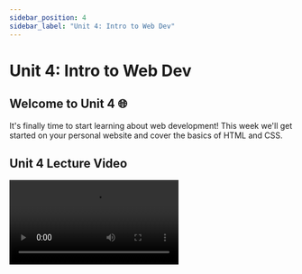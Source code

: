 ```yaml
---
sidebar_position: 4
sidebar_label: "Unit 4: Intro to Web Dev"
---
```



# Unit 4: Intro to Web Dev

## Welcome to Unit 4 🌐
It's finally time to start learning about web development! 
This week we'll get started on your personal website and cover the basics of HTML and CSS.

## Unit 4 Lecture Video

<Video src="https://www.youtube.com/embed/45teq99E4DA" />

### Fireship Videos
Take 200 seconds to check out these videos from Fireship for an even a better understanding of HTML and CSS.
<Video src="https://www.youtube.com/embed/ok-plXXHlWw" />
<Video src="https://www.youtube.com/embed/OEV8gMkCHXQ" />

## VS Code
Before we get started developing websites, we need somewhere to write our code!
**Visual Studio Code** is a very popular text editor used for all types of development. With many different extensions and lots of customizable settings, it's very flexible. 

### VS Code Download
You can download VS Code from the offical website: https://code.visualstudio.com/

### Code Terminal Command
One small cool feature is that in your terminal, you can add the `code` command, so that if you type `code <some directory or file>`, it will open up the file/directory in VS Code! 

- For Windows and Linux, this should be automatically installed.
- For Mac, to get `code` added to your terminal, just follow these [three steps](https://code.visualstudio.com/docs/setup/mac#_launching-from-the-command-line).

## HTML (HyperText Markup Language)

HTML is not a programming language; it is a **markup** language. It tells web browsers how to structure the web pages that you visit.  HTML consists of a series of elements, which can contain such as a text, image, or any other content. Each element is enclosed by tags that can specify unique attributes of the content.

![HTML Tags](../static/img/unit4/html-tags.png)

Here are some common tags that you might use:

```html
<h1> Heading level 1 </h1>
<h2> Heading level 2 </h2>
<p> A paragraph of text </p>
<!-- a comment that does not get written into your web page -->
<img /> <!-- an image -->
<ul> <!-- an unordered list with bullet points -->
	<li> list item 1 </li>
	<li> list item 2 </li>
</ul>  
<strong> **Important content that is bolded** </strong>
<em> *Emphasized content that is italicized* </em>
<div> A division or section of content </div>
```

Note that some elements like `<img>` have a self-closing tag. How does it know what the content is? More on that later...

### Nesting

Elements can be placed as the content of other elements.
```html
<div>
	<p>I <strong>love</strong> HTML!</p>
</div>
```

The following is an example of the ***wrong*** way to do nesting:

```html
<p>The WRONG way to do <strong>nesting.</p></strong> <!-- Don't do this -->
```

The **tags have to open and close in a way that they are inside or outside one another**. With the kind of overlap in the example above, the browser would be unsure what your intentions are.

### Attributes

Elements can also have **attributes**. The attributes of an element contain extra information that doesn't appear in the content. 

![HTML Attributes](../static/img/unit4/html-attributes.png)

Attributes specify options and add meaning. They are space-separated lists of names and values. (Kind of like variables.)

```html
<div attributeA="valueA" attributeB="valueB">
	Content goes here
</div>
<a href="https://facebook.com">Facebook</a>
```

Getting back to the `<img>` tag, it uses attributes to know what content to display. 

```html
<img src="/path/to/image.png">
```

Every tag can have a `class` and `id` attribute. They are just like any attribute, but they are often used to identify specific tags in CSS and JavaScript.

```html
<div class="widget foo" id="baz"></div>
```

Some things to consider about the `class` and `id` attribute: 

- They are just like any other attribute (href, src).
- An element can have many classes, only one ID.
- Each page can have only one element with a given ID.
- Can use the same class on multiple elements.
    - It's useful to apply the same style to many elements.

🧠 Pro Tip: IDs can be used for navigation (i.e.: <a href="https://marsc.dev/#experience" target="_blank">https://marsc.dev/#experience</a> will take you directly to the experience section.)

### A full HTML document

```html
<!DOCTYPE html>
<html>
  <head>
	<!--- The `head` is for meta data, and importing styles/scripts --->
    <title>My test page</title>
    <meta charset="utf-8">
	<link rel="stylesheet" href="style.css">
  </head>

  <body>
	<!--- The `body` is where the content of your website goes --->
    <p>This is my page</p>
  </body>
</html>
```

### HTML Reference

There are hundreds of tags, each with different default behaviors, that you can check out on [W3 Schools' HTML Element Reference page](https://www.w3schools.com/tags/).

## CSS (Cascading Style Sheets)

CSS is a stylesheet language used to describe the presentation of a document that is written in HTML. Unlike HTML which provides the structure for the document, CSS provides the styling and how the document is presented. 

### CSS syntax

- Selectors specify which elements a rule applies to.
- Rules specify what values to assign to different formatting properties.

```css
selector {
	property: value;
	property: value;
	...
}
```

In this case, we select all HTML elements with the `p` tag. These elements will use the font 'Arial', and be colored red.

```css
p {
	font-family: 'Arial';
	color: red;
}
```

There are three main ways of selecting HTML to style: Element, ID, and Class. Remember, ID and class can be set as attributes for each element. There are also more, base don attribute, or pseudo-classes. 

```css
p { /* Select by element tag */
	font-family: 'Arial';
	color: red;
}
.emphasize { /* Select by element class */
	font-family: 'Arial';
	color: red;
}

#redtext { /* Select by element id */
	font-family: 'Arial';
	color: red;
}

img[src] { /* Select img with src attribute */
	width: 500px;
}

a:hover { /* When 'a' tags are hovered by your mouse they become blue */
	color: blue
}
```

### CSS Reference

Mozilla has a full list of supported properties on their [CSS Reference Guide](https://developer.mozilla.org/en-US/docs/Web/CSS/Reference#index).

### Specifying Styles

The best practice way of specifying styles is to create a separate `<name>.css` file, where you will put all your styles and rules. 

```html
<head>
	 <!-- Use the './css/style.css' file for styling this document -->
	<link rel="stylesheet" href="./css/style.css">
</head>
<body>
	...
</body>
```

### The Box Model 🔲

CSS is all about boxes, in how the entire page is laid out. Each box has multiple properties in how they take up space: 

- `padding` - the space around the content. In the example below, it is the space around the paragraph text.
- `border` - the solid line that is just outside the padding.
- `margin` - the space around the outside of the border. This is used to separate elements from its neighbors
- `width` - the width of the content
- `height` - the height of the content

Padding, border and margin have direction properties. (e.g., padding-top,
margin-right, border-left). 

Borders can have a `border-color`, `border-width`, and `border-style`.

![Box Model](../static/img/unit4/box-model.png)

### Units

For the above properties, they all can be set with certain units. 

| Unit | Description |
| --- | --- |
| Pixels (px) | 1 pixel |
| Element units (em) | Relative to the font-size of the element.  |
| Percentages (%) | Relative to the parent element. |
| Real-world units (in, cm) | An inch, or centimeter. Not recommended to use. |
| Viewport (vh, vw) | Relative to 1% of the width/height of the viewport, or display. (100vh = 100% of the height of the viewport. |
- Try to use relative units (em and %) whenever possible. Helps for accessibility, when users change default sizes.
- Don't use real-world units, as these are fixed regardless of device.

### Display

The [display property](https://css-tricks.com/almanac/properties/d/display/) is one of the most important CSS properties for controlling layout. Let's take a look at a few of the more common ones.

- `inline` - Does not start on a newline and only takes up as much width as necessary.
    - Examples of inline-level elements: `<span>`, `<a>`, `<img>`
- `block` - Always starts on a new line and takes up the full width available.
    - Examples of block-level elements: `<div>`, `<p>`, `<h1>` - `<h6>`
- `none` - Hides the content.
- `flex` - An efficient way to lay out, align, and distribute space among items in a container.

### Flexbox
The `flex` display property is so important, that we are giving it its own section.  
Take 1 minute to glace over the [Flexbox Properties Guide](https://css-tricks.com/snippets/css/a-guide-to-flexbox/#aa-flexbox-properties) on this CSS Tricks page.

Imagine we have a div with 3 items in it. 
```html
<div class="container">
	<div>Item 1</div>
	<div>Item 2</div>
	<div>Item 3</div>
</div>
```
How would we arrange these items into a row that is centered in the middle of the div?
We can use flexbox!
```css
.container {
	/* Give the container a display of flex */
	display: flex;

	/* Set the direction to be row */
	flex-direction: row;

	/* Center the content in the middle */
	justify-content: center;	/* horizontally centered */
	align-items: center;		/* vertically centered */
}
```

Flexbox has a lot of powerful options. Here are a few from the [Flexbox Properties Guide](https://css-tricks.com/snippets/css/a-guide-to-flexbox/#aa-flexbox-properties) linked above.

| Rows and Columns | Horizontal Alignment | Vertical Alignment |
| --- | --- | --- |
| flex-direction | justify-content | align-items | 
| [<img src="/img/unit4/flex/rows-cols.png" alt="Flex Direction Example" style={{height: "200px"}}/>](https://css-tricks.com/snippets/css/a-guide-to-flexbox/#aa-flex-direction) | [<img src="/img/unit4/flex/justify-content.png" alt="Justify Content Types" style={{height: "400px"}}/>](https://css-tricks.com/snippets/css/a-guide-to-flexbox/#aa-justify-content)| [<img src="/img/unit4/flex/align-items.png" alt="Align Items Types" style={{height: "400px"}} />](https://css-tricks.com/snippets/css/a-guide-to-flexbox/#aa-align-items) |

Fireship has another great video explaining Flexbox and how to size and align the child elements.
<Video src="https://www.youtube.com/embed/K74l26pE4YA" />

## GitHub Pages

Alright so now that you have the beginning of an awesome website, how do you share it with the world? 
We need somewhere to host the website. 
**GitHub Pages allows us to deploy our site quickly, easily, and for free**.

To activate GitHub pages for your repository:
1. Click on the “Settings” tab
2. Click “Pages”
3. Select “main” as your Source Branch
4. Click “Save”
5. Check “Enforce HTTPS”

![GitHub Pages](../static/img/unit4/gh-pages.png)

Now, whenever you push a new commit to the `main` branch of your repository, the website will be **automatically updated**.

## Assignment

This week, we are going to start development on your very own personal website and get it deployed with GitHub Pages! The requirements to complete the assignment are fairly simple but try your best to make your site look good :)

**Required Tasks**

- Deploy your website to GitHub Pages
- Add the following to your `index.html` file
    - A `<head>` with:
        - `<title>`
        - `<link>` to your `styles.css` stylesheet
    - A `<body>` with ***at least*** each of the following tags
        - `h1`, `h2`, `p`, `a`, `img`, `ul`, `li`, `div`
        - An element that has a `class` attribute
        - An element that has an `id` attribute
- Create a `styles.css` file
    - Add color somewhere on your site
    - Modify the style of elements that have a `class` attribute
    - Modify the style of an element that has an `id`
- Use flexbox somewhere on your website

**Optional Stretch Goals**

- Add an icon to your website (should show up in your browser's tab)
- Add a media query


### Submission

Complete the [Google Form](https://forms.gle/ywE4xEBNrMZXJ3Br7).

<iframe src="https://docs.google.com/forms/d/e/1FAIpQLSfu_GStSWec4__C2v9W6SwtzWuLtWYPJX3nPW25IPOlPaK3iQ/viewform?embedded=true" width="100%" height="1300" frameborder="0" marginheight="0" marginwidth="0">Loading…</iframe>

## External Resources

Practice
- Khan Academy Intro to HTML/CSS: https://www.khanacademy.org/computing/computer-programming/html-css

HTML
- W3 Schools HTML Tutorial: https://www.w3schools.com/html/default.asp

CSS
- W3 Schools CSS Tutorial: https://www.w3schools.com/css/default.asp
- CSS Tricks Almanac: https://css-tricks.com/almanac
- Fireship CSS Pro Tips Video: https://www.youtube.com/watch?v=Qhaz36TZG5Y

Flexbox
- CSS Tricks Flexbox Guide: https://css-tricks.com/snippets/css/a-guide-to-flexbox/
- Fireship Flexbox in 100 seconds: https://youtu.be/K74l26pE4YA
- Kevin Powell's Flexbox Fundamentals: https://youtu.be/u044iM9xsWU
